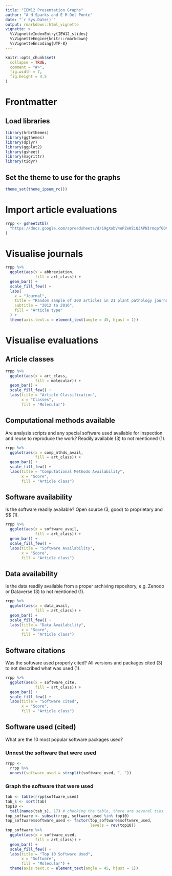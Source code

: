 ```yaml
---
title: "IEW12 Presentation Graphs"
author: "A H Sparks and E M Del Ponte"
date: "`r Sys.Date()`"
output: rmarkdown::html_vignette
vignette: >
  %\VignetteIndexEntry{IEW12_slides}
  %\VignetteEngine{knitr::rmarkdown}
  %\VignetteEncoding{UTF-8}
---
```


```r
knitr::opts_chunk$set(
  collapse = TRUE,
  comment = "#>",
  fig.width = 7,
  fig.height = 4.5
)
```

# Frontmatter

## Load libraries

```r
library(hrbrthemes)
library(ggthemes)
library(dplyr)
library(ggplot2)
library(gsheet)
library(magrittr)
library(tidyr)
```

## Set the theme to use for the graphs

```r
theme_set(theme_ipsum_rc())
```

# Import article evaluations

```r
rrpp <- gsheet2tbl(
  "https://docs.google.com/spreadsheets/d/19gXobV4oPZeWZiQJAPNIrmqpfGQtpapXWcSxaXRw1-M/edit#gid=1699540381"
)
```

# Visualise journals

```r
rrpp %>%
  ggplot(aes(x = abbreviation,
             fill = art_class)) +
  geom_bar() +
  scale_fill_few() +
  labs(
    x = "Journal",
    title = "Random sample of 200 articles in 21 plant pathology journals",
    subtitle = "2012 to 2016",
    fill = "Article type"
  ) +
  theme(axis.text.x = element_text(angle = 45, hjust = 1))
```


# Visualise evaluations

## Article classes

```r
rrpp %>%
  ggplot(aes(x = art_class,
             fill = molecular)) +
  geom_bar() +
  scale_fill_few() +
  labs(title = "Article Classification",
       x = "Classes",
       fill = "Molecular")
```

## Computational methods available

Are analysis scripts and any special software used available for inspection and
reuse to reproduce the work? Readily available (3) to not mentioned (1).

```r
rrpp %>%
  ggplot(aes(x = comp_mthds_avail,
             fill = art_class)) +
  geom_bar() +
  scale_fill_few() +
  labs(title = "Computational Methods Availability",
       x = "Score",
       fill = "Article class")
```

## Software availability

Is the software readily available? Open source (3, good) to proprietary and \$$
(1).

```r
rrpp %>%
  ggplot(aes(x = software_avail,
             fill = art_class)) +
  geom_bar() +
  scale_fill_few() +
  labs(title = "Software Availability",
       x = "Score",
       fill = "Article class")
```

## Data availability

Is the data readily available from a proper archiving repository, e.g. Zenodo
or Dataverse (3) to not mentioned (1).

```r
rrpp %>%
  ggplot(aes(x = data_avail,
             fill = art_class)) +
  geom_bar() +
  scale_fill_few() +
  labs(title = "Data Availability",
       x = "Score",
       fill = "Article class") 
```

## Software citations

Was the software used properly cited? All versions and packages cited (3) to
not described what was used (1).

```r
rrpp %>%
  ggplot(aes(x = software_cite,
             fill = art_class)) +
  geom_bar() +
  scale_fill_few() +
  labs(title = "Software cited",
       x = "Score",
       fill = "Article class") 
```

## Software used (cited)

What are the 10 most popular software packages used?

### Unnest the software that were used

```r
rrpp <-
  rrpp %>%
  unnest(software_used = strsplit(software_used, ", "))
```

### Graph the software that were used

```r
tab <- table(rrpp$software_used)
tab_s <- sort(tab)
top10 <-
  tail(names(tab_s), 17) # checking the table, there are several ties
top_software <- subset(rrpp, software_used %in% top10)
top_software$software_used <- factor(top_software$software_used,
                                     levels = rev(top10))
top_software %>%
  ggplot(aes(x = software_used,
             fill = art_class)) +
  geom_bar() +
  scale_fill_few() +
  labs(title = "Top 10 Software Used",
       x = "Software",
       fill = "Molecular") +
  theme(axis.text.x = element_text(angle = 45, hjust = 1))
```
